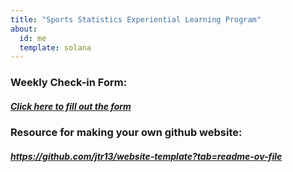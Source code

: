 ```yaml
---
title: "Sports Statistics Experiential Learning Program"
about:
  id: me
  template: solana
---
```


:::{#me}

### Weekly Check-in Form:
##### [Click here to fill out the form](https://forms.cloud.microsoft/r/nDbsedT3dH)

### Resource for making your own github website:
##### <https://github.com/jtr13/website-template?tab=readme-ov-file>

:::

